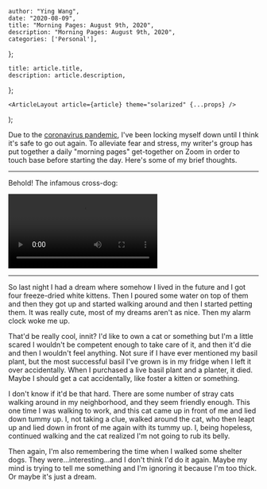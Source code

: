 

    author: "Ying Wang",
    date: "2020-08-09",
    title: "Morning Pages: August 9th, 2020",
    description: "Morning Pages: August 9th, 2020",
    categories: ['Personal'],
};

    title: article.title,
    description: article.description,
};

    <ArticleLayout article={article} theme="solarized" {...props} />
);


Due to the [coronavirus
pandemic](https://en.wikipedia.org/wiki/2019-20_coronavirus_pandemic), I've been
locking myself down until I think it's safe to go out again. To alleviate fear
and stress, my writer's group has put together a daily "morning pages"
get-together on Zoom in order to touch base before starting the day. Here's some
of my brief thoughts.

---

Behold! The infamous cross-dog:

![cross-dog](/video/posts/2020/08/09/morning_pages.mp4)

---

So last night I had a dream where somehow I lived in the future and I got four
freeze-dried white kittens. Then I poured some water on top of them and then
they got up and started walking around and then I started petting them. It was
really cute, most of my dreams aren't as nice. Then my alarm clock woke me up.

That'd be really cool, innit? I'd like to own a cat or something but I'm a
little scared I wouldn't be competent enough to take care of it, and then it'd
die and then I wouldn't feel anything. Not sure if I have ever mentioned my
basil plant, but the most successful basil I've grown is in my fridge when I
left it over accidentally. When I purchased a live basil plant and a planter, it
died. Maybe I should get a cat accidentally, like foster a kitten or something.

I don't know if it'd be that hard. There are some number of stray cats walking
around in my neighborhood, and they seem friendly enough. This one time I was
walking to work, and this cat came up in front of me and lied down tummy up. I,
not taking a clue, walked around the cat, who then leapt up and lied down in
front of me again with its tummy up. I, being hopeless, continued walking and
the cat realized I'm not going to rub its belly.

Then again, I'm also remembering the time when I walked some shelter dogs. They
were...interesting...and I don't think I'd do it again. Maybe my mind is trying
to tell me something and I'm ignoring it because I'm too thick. Or maybe it's
just a dream.
